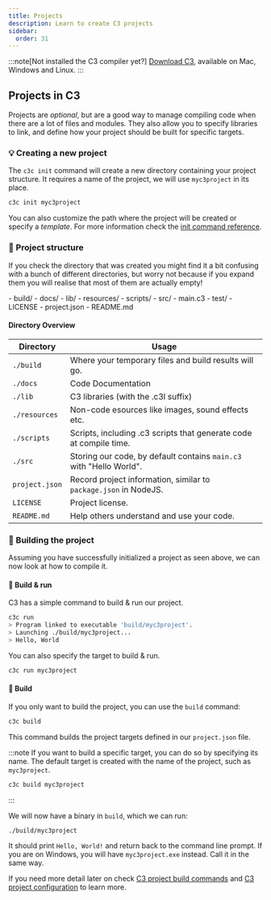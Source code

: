 ```yaml
---
title: Projects
description: Learn to create C3 projects
sidebar:
  order: 31
---
```


:::note[Not installed the C3 compiler yet?]
[Download C3](/install-c3/prebuilt-binaries/), available on Mac, Windows and Linux.
:::

## Projects in C3
Projects are *optional*, but are a good way to manage compiling code when there
 are a lot of files and modules.
They also allow you to specify libraries to link, and define how your project should be built for specific targets.

### 💡 Creating a new project

The `c3c init` command will create a new directory containing your project structure.
It requires a name of the project, we will use `myc3project` in its place.

```bash
c3c init myc3project
```

You can also customize the path where the project will be created or specify a *template*. For more information check the [init command reference](/build-your-project/build-commands/#init-a-new-project).

### 📁 Project structure

If you check the directory that was created you might find it a bit confusing with a bunch of different directories, but worry not because if you expand them you will realise that most of them are actually empty!

<FileTree>
- build/
- docs/
- lib/
- resources/
- scripts/
- src/
  - main.c3
- test/
- LICENSE
- project.json
- README.md
</FileTree>

#### Directory Overview
| Directory       | Usage         |
|-----------------|---------------|
| `./build`       | Where your temporary files and build results will go. |
| `./docs`        | Code Documentation |
| `./lib`         | C3 libraries (with the .c3l suffix) |
| `./resources`   | Non-code esources like images, sound effects etc. |
| `./scripts`     | Scripts, including .c3 scripts that generate code at compile time. |
| `./src`         | Storing our code, by default contains `main.c3` with "Hello World". |
| `project.json`  | Record project information, similar to `package.json` in NodeJS. |
| `LICENSE`       | Project license. |
| `README.md`     | Help others understand and use your code. | 

### 🔧 Building the project

Assuming you have successfully initialized a project as seen above, we can now look at how to compile it.

#### 🏃 Build & run

C3 has a simple command to build & run our project.

```bash {4}
c3c run
> Program linked to executable 'build/myc3project'.
> Launching ./build/myc3project...
> Hello, World
```

You can also specify the target to build & run.
```bash
c3c run myc3project
```
#### 🔧 Build

If you only want to build the project, you can use the `build` command:

```bash 
c3c build
```

This command builds the project targets defined in our `project.json` file.

:::note
If you want to build a specific target, you can do so by specifying its name.
The default target is created with the name of the project, such as `myc3project`.

```bash 
c3c build myc3project
```
:::

We will now have a binary in `build`, which we can run:

```bash
./build/myc3project
```

It should print `Hello, World!` and return back to the command line prompt. 
If you are on Windows, you will have `myc3project.exe` instead. Call it in the same way.


If you need more detail later on check [C3 project build commands](/build-your-project/build-commands/) and [C3 project configuration](/build-your-project/project-config/) to learn more.
